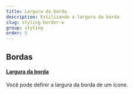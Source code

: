 ```yaml
---
title: Largura da borda
description: Estilizando a largura da borda
slug: styling-border-w
group: styling
order: 5
---
```


## Bordas

#### [Largura da borda](https://tailwindcss.com/docs/border-width)

Você pode definir a largura da borda de um ícone.
